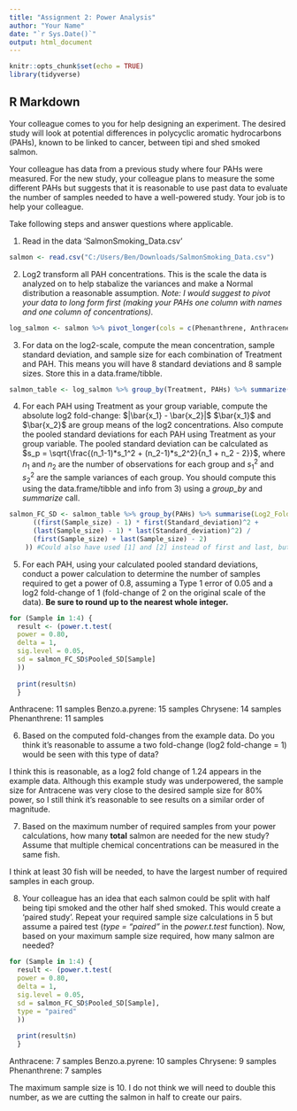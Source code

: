 ---
title: "Assignment 2: Power Analysis"
author: "Your Name"
date: "`r Sys.Date()`"
output: html_document
---

```{r setup, include=FALSE}
knitr::opts_chunk$set(echo = TRUE)
library(tidyverse)
```

## R Markdown

Your colleague comes to you for help designing an experiment. The desired study will look at potential differences in polycyclic aromatic hydrocarbons (PAHs), known to be linked to cancer, between tipi and shed smoked salmon. 

Your colleague has data from a previous study where four PAHs were measured. For the new study, your colleague plans to measure the some different PAHs but suggests that it is reasonable to use past data to evaluate the number of samples needed to have a well-powered study. Your job is to help your colleague.

Take following steps and answer questions where applicable.

1. Read in the data 'SalmonSmoking_Data.csv'

```{r}
salmon <- read.csv("C:/Users/Ben/Downloads/SalmonSmoking_Data.csv")
```

2. Log2 transform all PAH concentrations. This is the scale the data is analyzed on to help stabalize the variances and make a Normal distribution a reasonable assumption. *Note: I would suggest to pivot your data to long form first (making your PAHs one column with names and one column of concentrations).*

```{r}
log_salmon <- salmon %>% pivot_longer(cols = c(Phenanthrene, Anthracene, Chrysene, Benzo.a.pyrene), names_to = "PAHs", values_to = "concentrations") %>% mutate("Log2 Concentrations" = log2(concentrations))
```
3. For data on the log2-scale, compute the mean concentration, sample standard deviation, and sample size for each combination of Treatment and PAH. This means you will have 8 standard deviations and 8 sample sizes.  Store this in a data.frame/tibble.

```{r}
salmon_table <- log_salmon %>% group_by(Treatment, PAHs) %>% summarize(Mean_concentration = mean(`Log2 Concentrations`), Standard_deviation = sd(`Log2 Concentrations`), Sample_size = n()) %>% ungroup()
```

4. For each PAH using Treatment as your group variable, compute the absolute log2 fold-change: $|\bar{x_1} - \bar{x_2}|$ $\bar{x_1}$ and $\bar{x_2}$ are group means of the log2 concentrations. Also compute the pooled standard deviations for each PAH using Treatment as your group variable. The pooled standard deviation can be calculated as $s_p = \sqrt{\frac{(n_1-1)*s_1^2 + (n_2-1)*s_2^2}{n_1 + n_2 - 2}}$, where $n_1$ and $n_2$ are the number of observations for each group and $s_1^2$ and $s_2^2$ are the sample variances of each group. You should compute this using the data.frame/tibble and info from 3) using a *group_by* and *summarize* call.

```{r}
salmon_FC_SD <- salmon_table %>% group_by(PAHs) %>% summarise(Log2_Fold_Change = abs(diff(Mean_concentration)), Pooled_SD = sqrt(
      ((first(Sample_size) - 1) * first(Standard_deviation)^2 + 
      (last(Sample_size) - 1) * last(Standard_deviation)^2) / 
      (first(Sample_size) + last(Sample_size) - 2)
    )) #Could also have used [1] and [2] instead of first and last, but those aren't given in the documentation
```

5. For each PAH, using your calculated pooled standard deviations, conduct a power calculation to determine the number of samples required to get a power of 0.8, assuming a Type 1 error of 0.05 and a log2 fold-change of 1 (fold-change of 2 on the original scale of the data). **Be sure to round up to the nearest whole integer.**

```{r}

for (Sample in 1:4) {
  result <- (power.t.test(
  power = 0.80,
  delta = 1,
  sig.level = 0.05,
  sd = salmon_FC_SD$Pooled_SD[Sample]
  ))
  
  print(result$n)
  }
```
Anthracene: 11 samples
Benzo.a.pyrene: 15 samples
Chrysene: 14 samples
Phenanthrene: 11 samples

6. Based on the computed fold-changes from the example data. Do you think it's reasonable to assume a two fold-change (log2 fold-change = 1) would be seen with this type of data?

I think this is reasonable, as a log2 fold change of 1.24 appears in the example data. Although this example study was underpowered, the sample size for Antracene was very close to the desired sample size for 80% power, so I still think it's reasonable to see results on a similar order of magnitude. 

7. Based on the maximum number of required samples from your power calculations, how many **total** salmon are needed for the new study? Assume that multiple chemical concentrations can be measured in the same fish.

I think at least 30 fish will be needed, to have the largest number of required samples in each group. 

8. Your colleague has an idea that each salmon could be split with half being tipi smoked and the other half shed smoked. This would create a 'paired study'. Repeat your required sample size calculations in 5 but assume a paired test (*type = "paired"* in the *power.t.test* function). Now, based on your maximum sample size required, how many salmon are needed?

```{r}

for (Sample in 1:4) {
  result <- (power.t.test(
  power = 0.80,
  delta = 1,
  sig.level = 0.05,
  sd = salmon_FC_SD$Pooled_SD[Sample],
  type = "paired"
  ))
  
  print(result$n)
  }
```
Anthracene: 7 samples
Benzo.a.pyrene: 10 samples
Chrysene: 9 samples
Phenanthrene: 7 samples

The maximum sample size is 10. I do not think we will need to double this number, as we are cutting the salmon in half to create our pairs. 

